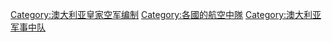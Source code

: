 [[Category:澳大利亚皇家空军编制|Category:澳大利亚皇家空军编制]]
[[Category:各國的航空中隊|Category:各國的航空中隊]]
[[Category:澳大利亚军事中队|Category:澳大利亚军事中队]]